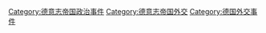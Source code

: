 [[Category:德意志帝国政治事件|Category:德意志帝国政治事件]]
[[Category:德意志帝国外交|Category:德意志帝国外交]]
[[Category:德国外交事件|Category:德国外交事件]]